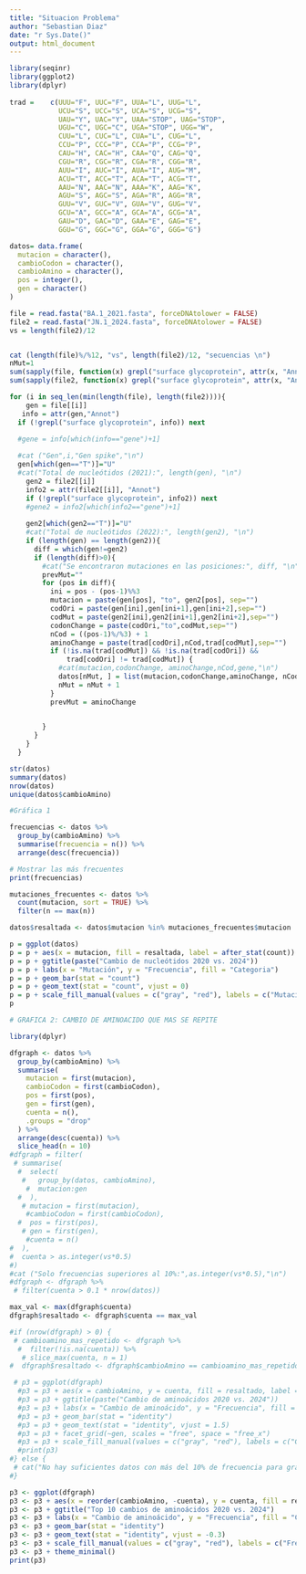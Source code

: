 ```yaml
---
title: "Situacion Problema"
author: "Sebastian Diaz"
date: "r Sys.Date()"
output: html_document
---
```

 
```r
library(seqinr)
library(ggplot2)
library(dplyr)
  
trad =    c(UUU="F", UUC="F", UUA="L", UUG="L",
            UCU="S", UCC="S", UCA="S", UCG="S",
            UAU="Y", UAC="Y", UAA="STOP", UAG="STOP",
            UGU="C", UGC="C", UGA="STOP", UGG="W",
            CUU="L", CUC="L", CUA="L", CUG="L",
            CCU="P", CCC="P", CCA="P", CCG="P",
            CAU="H", CAC="H", CAA="Q", CAG="Q",
            CGU="R", CGC="R", CGA="R", CGG="R",
            AUU="I", AUC="I", AUA="I", AUG="M",
            ACU="T", ACC="T", ACA="T", ACG="T",
            AAU="N", AAC="N", AAA="K", AAG="K",
            AGU="S", AGC="S", AGA="R", AGG="R",
            GUU="V", GUC="V", GUA="V", GUG="V",
            GCU="A", GCC="A", GCA="A", GCG="A",
            GAU="D", GAC="D", GAA="E", GAG="E",
            GGU="G", GGC="G", GGA="G", GGG="G")

datos= data.frame(
  mutacion = character(),
  cambioCodon = character(),
  cambioAmino = character(),
  pos = integer(),
  gen = character()
)

file = read.fasta("BA.1_2021.fasta", forceDNAtolower = FALSE)
file2 = read.fasta("JN.1_2024.fasta", forceDNAtolower = FALSE)
vs = length(file2)/12


cat (length(file)%/%12, "vs", length(file2)/12, "secuencias \n")
nMut=1
sum(sapply(file, function(x) grepl("surface glycoprotein", attr(x, "Annot"))))
sum(sapply(file2, function(x) grepl("surface glycoprotein", attr(x, "Annot"))))

for (i in seq_len(min(length(file), length(file2)))){
    gen = file[[i]]
   info = attr(gen,"Annot")
  if (!grepl("surface glycoprotein", info)) next 

  #gene = info[which(info=="gene")+1]
  
  #cat ("Gen",i,"Gen spike","\n")
  gen[which(gen=="T")]="U"
  #cat("Total de nucleótidos (2021):", length(gen), "\n")
    gen2 = file2[[i]]
    info2 = attr(file2[[i]], "Annot")
    if (!grepl("surface glycoprotein", info2)) next
    #gene2 = info2[which(info2=="gene")+1]
 
    gen2[which(gen2=="T")]="U"
    #cat("Total de nucleótidos (2022):", length(gen2), "\n")
    if (length(gen) == length(gen2)){
      diff = which(gen!=gen2)
      if (length(diff)>0){ 
        #cat("Se encontraron mutaciones en las posiciones:", diff, "\n")
        prevMut=""
        for (pos in diff){
          ini = pos - (pos-1)%%3
          mutacion = paste(gen[pos], "to", gen2[pos], sep="")
          codOri = paste(gen[ini],gen[ini+1],gen[ini+2],sep="")
          codMut = paste(gen2[ini],gen2[ini+1],gen2[ini+2],sep="")
          codonChange = paste(codOri,"to",codMut,sep="")
          nCod = ((pos-1)%/%3) + 1
          aminoChange = paste(trad[codOri],nCod,trad[codMut],sep="")
          if (!is.na(trad[codMut]) && !is.na(trad[codOri]) &&
              trad[codOri] != trad[codMut]) {
            #cat(mutacion,codonChange, aminoChange,nCod,gene,"\n")
            datos[nMut, ] = list(mutacion,codonChange,aminoChange, nCod, "S")
            nMut = nMut + 1
          }
          prevMut = aminoChange
          

        }
      }
    }
  }

str(datos)
summary(datos)
nrow(datos)
unique(datos$cambioAmino)
```

```r
#Gráfica 1

frecuencias <- datos %>%
  group_by(cambioAmino) %>%
  summarise(frecuencia = n()) %>%
  arrange(desc(frecuencia))

# Mostrar las más frecuentes
print(frecuencias)

mutaciones_frecuentes <- datos %>%
  count(mutacion, sort = TRUE) %>%
  filter(n == max(n)) 

datos$resaltada <- datos$mutacion %in% mutaciones_frecuentes$mutacion 

p = ggplot(datos)
p = p + aes(x = mutacion, fill = resaltada, label = after_stat(count))
p = p + ggtitle(paste("Cambio de nucleótidos 2020 vs. 2024"))
p = p + labs(x = "Mutación", y = "Frecuencia", fill = "Categoria")  
p = p + geom_bar(stat = "count")
p = p + geom_text(stat = "count", vjust = 0)
p = p + scale_fill_manual(values = c("gray", "red"), labels = c("Mutaciones","Mutación más frecuente"))
p


```

```r
# GRAFICA 2: CAMBIO DE AMINOACIDO QUE MAS SE REPITE 

library(dplyr)

dfgraph <- datos %>%
  group_by(cambioAmino) %>%
  summarise(
    mutacion = first(mutacion),
    cambioCodon = first(cambioCodon),
    pos = first(pos),
    gen = first(gen),
    cuenta = n(),
    .groups = "drop"
  ) %>%
  arrange(desc(cuenta)) %>%
  slice_head(n = 10)
#dfgraph = filter(
 # summarise(
  #  select(
   #   group_by(datos, cambioAmino),
    #  mutacion:gen
  #  ),
   # mutacion = first(mutacion),
    #cambioCodon = first(cambioCodon),
  #  pos = first(pos),
   # gen = first(gen),
    #cuenta = n()
#  ),
#  cuenta > as.integer(vs*0.5)
#)
#cat ("Solo frecuencias superiores al 10%:",as.integer(vs*0.5),"\n")
#dfgraph <- dfgraph %>%
 # filter(cuenta > 0.1 * nrow(datos))

max_val <- max(dfgraph$cuenta)
dfgraph$resaltado <- dfgraph$cuenta == max_val 

#if (nrow(dfgraph) > 0) { 
 # cambioamino_mas_repetido <- dfgraph %>%
  #  filter(!is.na(cuenta)) %>%
   # slice_max(cuenta, n = 1)
#  dfgraph$resaltado <- dfgraph$cambioAmino == cambioamino_mas_repetido$cambioAmino

 # p3 = ggplot(dfgraph)
  #p3 = p3 + aes(x = cambioAmino, y = cuenta, fill = resaltado, label = cuenta)
  #p3 = p3 + ggtitle(paste("Cambio de aminoácidos 2020 vs. 2024"))
  #p3 = p3 + labs(x = "Cambio de aminoácido", y = "Frecuencia", fill = "Categoria")  
  #p3 = p3 + geom_bar(stat = "identity")
  #p3 = p3 + geom_text(stat = "identity", vjust = 1.5)
  #p3 = p3 + facet_grid(~gen, scales = "free", space = "free_x")
  #p3 = p3 + scale_fill_manual(values = c("gray", "red"), labels = c("Cambio de aminoácidos", "Cambio de aminoácidos más frecuente"))
  #print(p3)
#} else {
 # cat("No hay suficientes datos con más del 10% de frecuencia para graficar.\n")  
#}

p3 <- ggplot(dfgraph)
p3 <- p3 + aes(x = reorder(cambioAmino, -cuenta), y = cuenta, fill = resaltado, label = cuenta)
p3 <- p3 + ggtitle("Top 10 cambios de aminoácidos 2020 vs. 2024")
p3 <- p3 + labs(x = "Cambio de aminoácido", y = "Frecuencia", fill = "Categoría")
p3 <- p3 + geom_bar(stat = "identity")
p3 <- p3 + geom_text(stat = "identity", vjust = -0.3)
p3 <- p3 + scale_fill_manual(values = c("gray", "red"), labels = c("Frecuentes", "Más frecuente"))
p3 <- p3 + theme_minimal()
print(p3)
```



